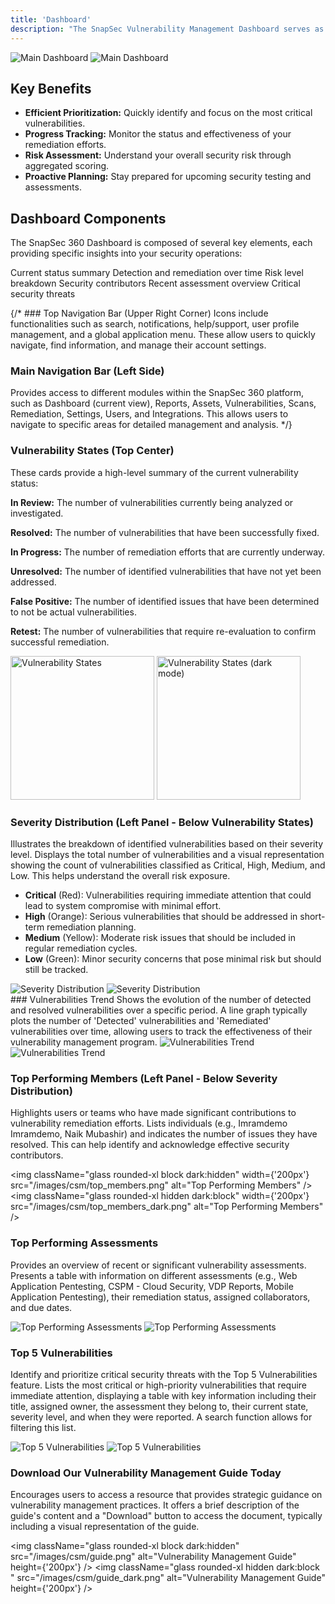 ```yaml
---
title: 'Dashboard'
description: "The SnapSec Vulnerability Management Dashboard serves as the central hub for understanding and managing an organization's security posture. It provides a comprehensive, at-a-glance view of your vulnerability landscape through visual graphs, key metrics, and actionable insights. This tool is designed to help organizations   efficiently prioritize, track, and address security vulnerabilities."
---
```


<img className="glass block dark:hidden rounded-xl" src="/images/csm/dashboard.png" alt="Main Dashboard"/>
<img className="glass hidden dark:block rounded-xl" src="/images/csm/dashboard_dark.png" alt="Main Dashboard"/>

## Key Benefits
- __Efficient Prioritization:__ Quickly identify and focus on the most critical vulnerabilities.
- __Progress Tracking:__ Monitor the status and effectiveness of your remediation efforts.
- __Risk Assessment:__ Understand your overall security risk through aggregated scoring.
- __Proactive Planning:__ Stay prepared for upcoming security testing and assessments.

## Dashboard Components

The SnapSec 360 Dashboard is composed of several key elements, each providing specific insights into your security operations:

<CardGroup cols={3}>
  <Card title="Vulnerability States" icon="chart-bar" href="#vulnerability-states-top-center">
    Current status summary
  </Card>
  <Card title="Vulnerabilities Trend" icon="chart-line" href="#vulnerabilities-trend">
    Detection and remediation over time
  </Card>
  <Card title="Severity Distribution" icon="pie-chart" href="#severity-distribution-left-panel-below-vulnerability-states">
    Risk level breakdown
  </Card>
  <Card title="Top Performing Members" icon="users" href="#top-performing-members-left-panel-below-severity-distribution">
    Security contributors
  </Card>
  <Card title="Top Performing Assessments" icon="clipboard-list" href="#top-performing-assessments">
    Recent assessment overview
  </Card>
  <Card title="Top 5 Vulnerabilities" icon="shield-exclamation" href="#top-5-vulnerabilities">
    Critical security threats
  </Card>
</CardGroup>

{/* ### Top Navigation Bar (Upper Right Corner)
Icons include functionalities such as search, notifications, help/support, user profile management, and a global application menu. These allow users to quickly navigate, find information, and manage their account settings.

### Main Navigation Bar (Left Side)
Provides access to different modules within the SnapSec 360 platform, such as Dashboard (current view), Reports, Assets, Vulnerabilities, Scans, Remediation, Settings, Users, and Integrations. This allows users to navigate to specific areas for detailed management and analysis. */}

### Vulnerability States (Top Center)
These cards provide a high-level summary of the current vulnerability status:

<div className="flex flex-row items-start justify-between gap-2 flex-wrap">
  <div className="text-left max-w-md space-y-2">
    <p><strong>In Review:</strong> The number of vulnerabilities currently being analyzed or investigated.</p>
    <p><strong>Resolved:</strong> The number of vulnerabilities that have been successfully fixed.</p>
    <p><strong>In Progress:</strong> The number of remediation efforts that are currently underway.</p>
    <p><strong>Unresolved:</strong> The number of identified vulnerabilities that have not yet been addressed.</p>
    <p><strong>False Positive:</strong> The number of identified issues that have been determined to not be actual vulnerabilities.</p>
    <p><strong>Retest:</strong> The number of vulnerabilities that require re-evaluation to confirm successful remediation.</p>
  </div>

  <div className="flex-shrink-0">
    <img className="glass rounded-xl block dark:hidden" src="/images/csm/stats.png" alt="Vulnerability States" width="230" />
    <img className="glass  rounded-xl hidden dark:block" src="/images/csm/stats_dark.png" alt="Vulnerability States (dark mode)" width="230" />
  </div>
</div>


### Severity Distribution (Left Panel - Below Vulnerability States)
<div className="flex flex-row items-start justify-between gap-2 flex-wrap">
  <div className="text-left max-w-md space-y-2">
    Illustrates the breakdown of identified vulnerabilities based on their severity level. Displays the total number of vulnerabilities and a visual representation showing the count of vulnerabilities classified as Critical, High, Medium, and Low. This helps understand the overall risk exposure.
    <ul className="">
      <li><strong>Critical</strong> (Red): Vulnerabilities requiring immediate attention that could lead to system compromise with minimal effort.</li>
      <li><strong>High</strong> (Orange): Serious vulnerabilities that should be addressed in short-term remediation planning.</li>
      <li><strong>Medium</strong> (Yellow): Moderate risk issues that should be included in regular remediation cycles.</li>
      <li><strong>Low</strong> (Green): Minor security concerns that pose minimal risk but should still be tracked.</li>
    </ul>
  </div>

 <div className="flex-shrink-0">
<img className="glass rounded-xl block dark:hidden" width={'230px'} src="/images/csm/severity.png" alt="Severity Distribution" />
<img className="glass rounded-xl hidden dark:block " width={'230px'} src="/images/csm/severity_dark.png" alt="Severity Distribution" />
</div>
</div>
### Vulnerabilities Trend
Shows the evolution of the number of detected and resolved vulnerabilities over a specific period. A line graph typically plots the number of 'Detected' vulnerabilities and 'Remediated' vulnerabilities over time, allowing users to track the effectiveness of their vulnerability management program.

<img className="glass rounded-xl block dark:hidden" src="/images/csm/graph.png" alt="Vulnerabilities Trend" />
<img className="glass rounded-xl hidden dark:block " src="/images/csm/graph_dark.png" alt="Vulnerabilities Trend" />

### Top Performing Members (Left Panel - Below Severity Distribution)
Highlights users or teams who have made significant contributions to vulnerability remediation efforts. Lists individuals (e.g., Imramdemo Imramdemo, Naik Mubashir) and indicates the number of issues they have resolved. This can help identify and acknowledge effective security contributors.

<img className="glass rounded-xl block dark:hidden" width={'200px'} src="/images/csm/top_members.png" alt="Top Performing Members" />
<img className="glass rounded-xl hidden dark:block" width={'200px'} src="/images/csm/top_members_dark.png" alt="Top Performing Members" />

### Top Performing Assessments
Provides an overview of recent or significant vulnerability assessments. Presents a table with information on different assessments (e.g., Web Application Pentesting, CSPM - Cloud Security, VDP Reports, Mobile Application Pentesting), their remediation status, assigned collaborators, and due dates.

<img className="glass rounded-xl block dark:hidden" src="/images/csm/top_assessments.png" alt="Top Performing Assessments"/>
<img className="glass rounded-xl hidden dark:block" src="/images/csm/top_assessments_dark.png" alt="Top Performing Assessments"/>

### Top 5 Vulnerabilities

Identify and prioritize critical security threats with the Top 5 Vulnerabilities feature. Lists the most critical or high-priority vulnerabilities that require immediate attention, displaying a table with key information including their title, assigned owner, the assessment they belong to, their current state, severity level, and when they were reported. A search function allows for filtering this list.

<img className="glass rounded-xl block dark:hidden" src="/images/csm/top5_vulns.png" alt="Top 5 Vulnerabilities" />
<img className="glass rounded-xl hidden dark:block " src="/images/csm/top5_vulns_dark.png" alt="Top 5 Vulnerabilities" />


### Download Our Vulnerability Management Guide Today 
Encourages users to access a resource that provides strategic guidance on vulnerability management practices. It offers a brief description of the guide's content and a "Download" button to access the document, typically including a visual representation of the guide.

<img className="glass rounded-xl block dark:hidden" src="/images/csm/guide.png" alt="Vulnerability Management Guide" height={'200px'} />
<img className="glass rounded-xl  hidden dark:block " src="/images/csm/guide_dark.png" alt="Vulnerability Management Guide" height={'200px'} />

